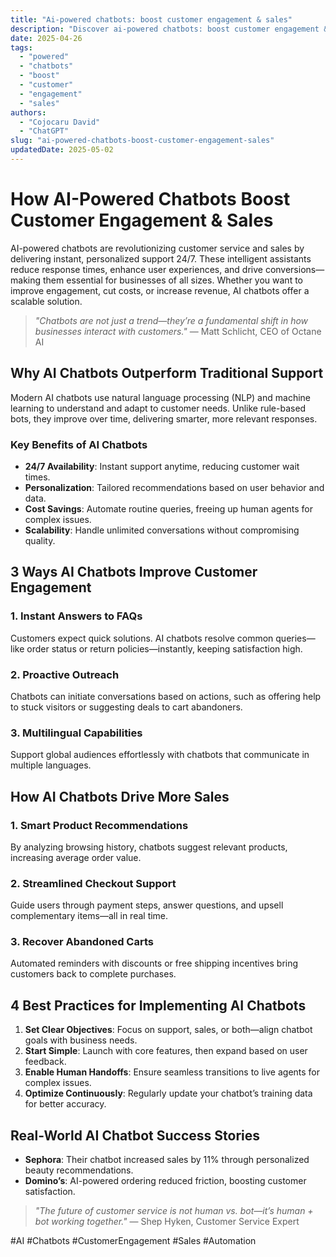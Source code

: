 ```yaml
---
title: "Ai-powered chatbots: boost customer engagement & sales"
description: "Discover ai-powered chatbots: boost customer engagement & sales with this in-depth guide, providing actionable insights and practical tips to boost your knowledge and results."
date: 2025-04-26
tags:
  - "powered"
  - "chatbots"
  - "boost"
  - "customer"
  - "engagement"
  - "sales"
authors:
  - "Cojocaru David"
  - "ChatGPT"
slug: "ai-powered-chatbots-boost-customer-engagement-sales"
updatedDate: 2025-05-02
---
```


# How AI-Powered Chatbots Boost Customer Engagement & Sales  

AI-powered chatbots are revolutionizing customer service and sales by delivering instant, personalized support 24/7. These intelligent assistants reduce response times, enhance user experiences, and drive conversions—making them essential for businesses of all sizes. Whether you want to improve engagement, cut costs, or increase revenue, AI chatbots offer a scalable solution.  

> *"Chatbots are not just a trend—they’re a fundamental shift in how businesses interact with customers."* — Matt Schlicht, CEO of Octane AI  

## Why AI Chatbots Outperform Traditional Support  

Modern AI chatbots use natural language processing (NLP) and machine learning to understand and adapt to customer needs. Unlike rule-based bots, they improve over time, delivering smarter, more relevant responses.  

### Key Benefits of AI Chatbots  
- **24/7 Availability**: Instant support anytime, reducing customer wait times.  
- **Personalization**: Tailored recommendations based on user behavior and data.  
- **Cost Savings**: Automate routine queries, freeing up human agents for complex issues.  
- **Scalability**: Handle unlimited conversations without compromising quality.  

## 3 Ways AI Chatbots Improve Customer Engagement  

### 1. Instant Answers to FAQs  
Customers expect quick solutions. AI chatbots resolve common queries—like order status or return policies—instantly, keeping satisfaction high.  

### 2. Proactive Outreach  
Chatbots can initiate conversations based on actions, such as offering help to stuck visitors or suggesting deals to cart abandoners.  

### 3. Multilingual Capabilities  
Support global audiences effortlessly with chatbots that communicate in multiple languages.  

## How AI Chatbots Drive More Sales  

### 1. Smart Product Recommendations  
By analyzing browsing history, chatbots suggest relevant products, increasing average order value.  

### 2. Streamlined Checkout Support  
Guide users through payment steps, answer questions, and upsell complementary items—all in real time.  

### 3. Recover Abandoned Carts  
Automated reminders with discounts or free shipping incentives bring customers back to complete purchases.  

## 4 Best Practices for Implementing AI Chatbots  

1. **Set Clear Objectives**: Focus on support, sales, or both—align chatbot goals with business needs.  
2. **Start Simple**: Launch with core features, then expand based on user feedback.  
3. **Enable Human Handoffs**: Ensure seamless transitions to live agents for complex issues.  
4. **Optimize Continuously**: Regularly update your chatbot’s training data for better accuracy.  

## Real-World AI Chatbot Success Stories  

- **Sephora**: Their chatbot increased sales by 11% through personalized beauty recommendations.  
- **Domino’s**: AI-powered ordering reduced friction, boosting customer satisfaction.  

> *"The future of customer service is not human vs. bot—it’s human + bot working together."* — Shep Hyken, Customer Service Expert  

#AI #Chatbots #CustomerEngagement #Sales #Automation